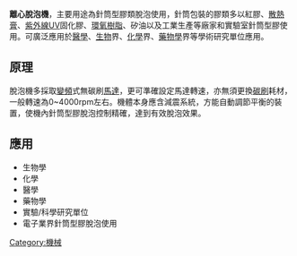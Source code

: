 '''離心脫泡機'''，主要用途為針筒型膠類脫泡使用，針筒包裝的膠類多以紅膠、[[散熱膏|散熱膏]]、[[紫外線|紫外線]]UV固化膠、[[環氧樹脂|環氧樹脂]]、矽油以及工業生產等廠家和實驗室針筒型膠使用。可廣泛應用於[[醫學|醫學]]、[[生物|生物]]界、[[化學|化學]]界、[[藥物學|藥物學]]界等學術研究單位應用。

==原理==
脫泡機多採取[[變頻|變頻]]式無碳刷[[馬達|馬達]]，更可準確設定馬達轉速，亦無須更換[[碳刷|碳刷]]耗材，一般轉速為0~4000rpm左右。機體本身應含減震系統，方能自動調節平衡的裝置，使機內針筒型膠脫泡控制精確，達到有效脫泡效果。

==應用==
*生物學
*化學
*醫學
*藥物學
*實驗/科學研究單位
*電子業界針筒型膠脫泡使用

[[Category:機械|Category:機械]]
